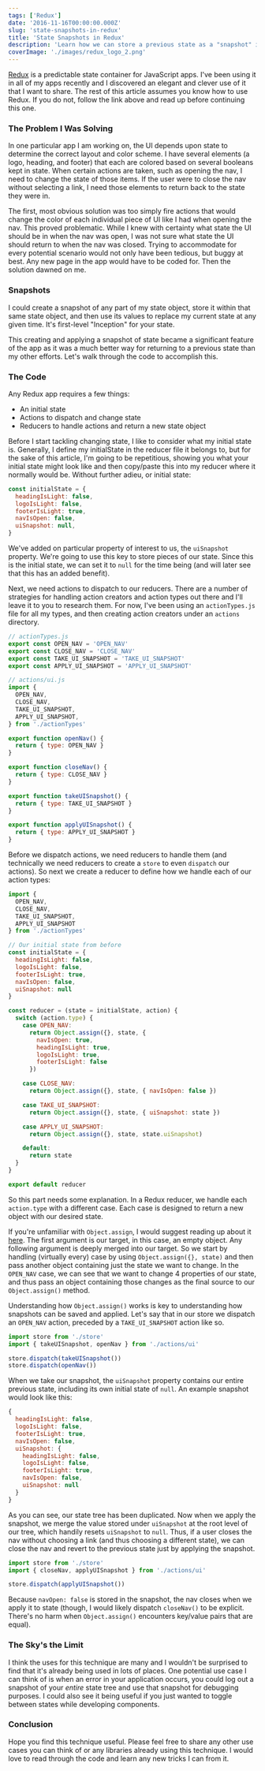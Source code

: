 ```yaml
---
tags: ['Redux']
date: '2016-11-16T00:00:00.000Z'
slug: 'state-snapshots-in-redux'
title: 'State Snapshots in Redux'
description: 'Learn how we can store a previous state as a "snapshot" in Redux.'
coverImage: './images/redux_logo_2.png'
---
```


[Redux](http://redux.js.org/) is a predictable state container for JavaScript apps. I've been using it in all of my apps recently and I discovered an elegant and clever use of it that I want to share. The rest of this article assumes you know how to use Redux. If you do not, follow the link above and read up before continuing this one.

### The Problem I Was Solving

In one particular app I am working on, the UI depends upon state to determine the correct layout and color scheme. I have several elements (a logo, heading, and footer) that each are colored based on several booleans kept in state. When certain actions are taken, such as opening the nav, I need to change the state of those items. If the user were to close the nav without selecting a link, I need those elements to return back to the state they were in.

The first, most obvious solution was too simply fire actions that would change the color of each individual piece of UI like I had when opening the nav. This proved problematic. While I knew with certainty what state the UI should be in when the nav was open, I was not sure what state the UI should return to when the nav was closed. Trying to accommodate for every potential scenario would not only have been tedious, but buggy at best. Any new page in the app would have to be coded for. Then the solution dawned on me.

### Snapshots

I could create a snapshot of any part of my state object, store it within that same state object, and then use its values to replace my current state at any given time. It's first-level "Inception" for your state.

This creating and applying a snapshot of state became a significant feature of the app as it was a much better way for returning to a previous state than my other efforts. Let's walk through the code to accomplish this.

### The Code

Any Redux app requires a few things:

- An initial state
- Actions to dispatch and change state
- Reducers to handle actions and return a new state object

Before I start tackling changing state, I like to consider what my initial state is. Generally, I define my initialState in the reducer file it belongs to, but for the sake of this article, I'm going to be repetitious, showing you what your initial state might look like and then copy/paste this into my reducer where it normally would be. Without further adieu, or initial state:

```javascript
const initialState = {
  headingIsLight: false,
  logoIsLight: false,
  footerIsLight: true,
  navIsOpen: false,
  uiSnapshot: null,
}
```

We've added on particular property of interest to us, the `uiSnapshot` property. We're going to use this key to store pieces of our state. Since this is the initial state, we can set it to `null` for the time being (and will later see that this has an added benefit).

Next, we need actions to dispatch to our reducers. There are a number of strategies for handling action creators and action types out there and I'll leave it to you to research them. For now, I've been using an `actionTypes.js` file for all my types, and then creating action creators under an `actions` directory.

```javascript
// actionTypes.js
export const OPEN_NAV = 'OPEN_NAV'
export const CLOSE_NAV = 'CLOSE_NAV'
export const TAKE_UI_SNAPSHOT = 'TAKE_UI_SNAPSHOT'
export const APPLY_UI_SNAPSHOT = 'APPLY_UI_SNAPSHOT'

// actions/ui.js
import {
  OPEN_NAV,
  CLOSE_NAV,
  TAKE_UI_SNAPSHOT,
  APPLY_UI_SNAPSHOT,
} from './actionTypes'

export function openNav() {
  return { type: OPEN_NAV }
}

export function closeNav() {
  return { type: CLOSE_NAV }
}

export function takeUISnapshot() {
  return { type: TAKE_UI_SNAPSHOT }
}

export function applyUISnapshot() {
  return { type: APPLY_UI_SNAPSHOT }
}
```

Before we dispatch actions, we need reducers to handle them (and technically we need reducers to create a `store` to even `dispatch` our actions). So next we create a reducer to define how we handle each of our action types:

```javascript
import {
  OPEN_NAV,
  CLOSE_NAV,
  TAKE_UI_SNAPSHOT,
  APPLY_UI_SNAPSHOT
} from './actionTypes'

// Our initial state from before
const initialState = {
  headingIsLight: false,
  logoIsLight: false,
  footerIsLight: true,
  navIsOpen: false,
  uiSnapshot: null
}

const reducer = (state = initialState, action) {
  switch (action.type) {
    case OPEN_NAV:
      return Object.assign({}, state, {
        navIsOpen: true,
        headingIsLight: true,
        logoIsLight: true,
        footerIsLight: false
      })

    case CLOSE_NAV:
      return Object.assign({}, state, { navIsOpen: false })

    case TAKE_UI_SNAPSHOT:
      return Object.assign({}, state, { uiSnapshot: state })

    case APPLY_UI_SNAPSHOT:
      return Object.assign({}, state, state.uiSnapshot)

    default:
      return state
  }
}

export default reducer

```

So this part needs some explanation. In a Redux reducer, we handle each `action.type` with a different case. Each case is designed to return a new object with our desired state.

If you're unfamiliar with `Object.assign`, I would suggest reading up about it [here](https://developer.mozilla.org/en-US/docs/Web/JavaScript/Reference/Global_Objects/Object/assign). The first argument is our target, in this case, an empty object. Any following argument is deeply merged into our target. So we start by handling (virtually every) case by using `Object.assign({}, state)` and then pass another object containing just the state we want to change. In the `OPEN_NAV` case, we can see that we want to change 4 properties of our state, and thus pass an object containing those changes as the final source to our `Object.assign()` method.

Understanding how `Object.assign()` works is key to understanding how snapshots can be saved and applied. Let's say that in our store we dispatch an `OPEN_NAV` action, preceded by a `TAKE_UI_SNAPSHOT` action like so.

```javascript
import store from './store'
import { takeUISnapshot, openNav } from './actions/ui'

store.dispatch(takeUISnapshot())
store.dispatch(openNav())
```

When we take our snapshot, the `uiSnapshot` property contains our entire previous state, including its own initial state of `null`. An example snapshot would look like this:

```javascript
{
  headingIsLight: false,
  logoIsLight: false,
  footerIsLight: true,
  navIsOpen: false,
  uiSnapshot: {
    headingIsLight: false,
    logoIsLight: false,
    footerIsLight: true,
    navIsOpen: false,
    uiSnapshot: null
  }
}

```

As you can see, our state tree has been duplicated. Now when we apply the snapshot, we merge the value stored under `uiSnapshot` at the root level of our tree, which handily resets `uiSnapshot` to `null`. Thus, if a user closes the nav without choosing a link (and thus choosing a different state), we can close the nav and revert to the previous state just by applying the snapshot.

```javascript
import store from './store'
import { closeNav, applyUISnapshot } from './actions/ui'

store.dispatch(applyUISnapshot())
```

Because `navOpen: false` is stored in the snapshot, the nav closes when we apply it to state (though, I would likely dispatch `closeNav()` to be explicit. There's no harm when `Object.assign()` encounters key/value pairs that are equal).

### The Sky's the Limit

I think the uses for this technique are many and I wouldn't be surprised to find that it's already being used in lots of places. One potential use case I can think of is when an error in your application occurs, you could log out a snapshot of your _entire_ state tree and use that snapshot for debugging purposes. I could also see it being useful if you just wanted to toggle between states while developing components.

### Conclusion

Hope you find this technique useful. Please feel free to share any other use cases you can think of or any libraries already using this technique. I would love to read through the code and learn any new tricks I can from it.
